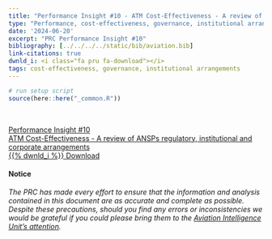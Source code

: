 ```yaml
---
title: "Performance Insight #10 - ATM Cost-Effectiveness - A review of ANSPs regulatory, institutional and corporate arrangements"
type: "Performance, cost-effectiveness, governance, institutional arrangements"
date: '2024-06-20'
excerpt: "PRC Performance Insight #10"
bibliography: [../../../../static/bib/aviation.bib]
link-citations: true
dwnld_i: <i class="fa pru fa-download"></i>
tags: cost-effectiveness, governance, institutional arrangements
---
```

```r
# run setup script
source(here::here("_common.R"))
```
 
<br>
<div class="container">
<div class="row align-items-start">

<a href="https://www.eurocontrol.int/publication/prc-performance-insight-10-atm-cost-effectiveness" target="_blank" class="btn btn-info" role="button"> Performance Insight #10 <br>  ATM Cost-Effectiveness - A review of ANSPs regulatory, institutional and corporate arrangements  <br> {{% dwnld_i %}} Download </a>

#### Notice
*The PRC has made every effort to ensure that the information and analysis contained in this document are as accurate and 
complete as possible. Despite these precautions, should you find any errors or inconsistencies we would be grateful if you 
could please bring them to the [Aviation Intelligence Unit's attention](mailto:PRU-Support@eurocontrol.int).*

</div>
</div>